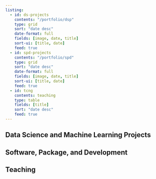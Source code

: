 ```yaml
---
listing: 
  - id: ds-projects
    contents: "/portfolio/dsp"
    type: grid
    sort: "date desc"
    date-format: full
    fields: [image, date, title]
    sort-ui: [title, date]
    feed: true
  - id: spd-projects
    contents: "/portfolio/spd"
    type: grid
    sort: "date desc"
    date-format: full
    fields: [image, date, title]
    sort-ui: [title, date]
    feed: true
  - id: tcng
    contents: teaching
    type: table
    fields: [title]
    sort: "date desc"
    feed: true
---   
```





## Data Science and Machine Learning Projects  



::: {#ds-projects}  
:::  



## Software, Package, and Development  

::: {#spd-projects}  
:::  


## Teaching  


::: {#tcng}
:::  






<script async src="https://pagead2.googlesyndication.com/pagead/js/adsbygoogle.js?client=ca-pub-6878992848042528"
     crossorigin="anonymous"></script>

